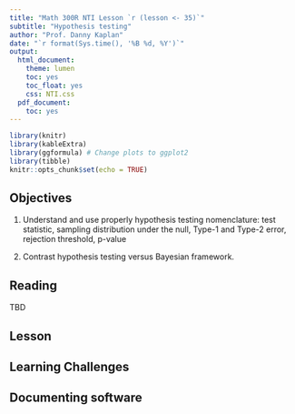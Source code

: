```yaml
---
title: "Math 300R NTI Lesson `r (lesson <- 35)`"
subtitle: "Hypothesis testing"
author: "Prof. Danny Kaplan"
date: "`r format(Sys.time(), '%B %d, %Y')`"
output:
  html_document:
    theme: lumen
    toc: yes
    toc_float: yes
    css: NTI.css
  pdf_document:
    toc: yes
---
```



```r
library(knitr)
library(kableExtra)
library(ggformula) # Change plots to ggplot2
library(tibble)
knitr::opts_chunk$set(echo = TRUE)
```


## Objectives

#. Understand and use properly hypothesis testing nomenclature: test statistic, sampling distribution under the null, Type-1 and Type-2 error, rejection threshold, p-value

#. Contrast hypothesis testing versus Bayesian framework. 


## Reading

TBD


## Lesson





## Learning Challenges



## Documenting software

  

